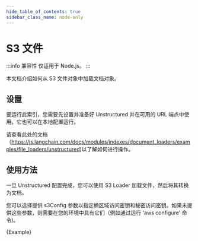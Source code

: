 ```yaml
---
hide_table_of_contents: true
sidebar_class_name: node-only
---
```


# S3 文件

:::info 兼容性
仅适用于 Node.js。
:::

本文档介绍如何从 S3 文件对象中加载文档对象。

## 设置

要运行此索引，您需要先设置并准备好 Unstructured 并在可用的 URL 端点中使用。它也可以在本地配置运行。

请查看此处的文档（https://js.langchain.com/docs/modules/indexes/document_loaders/examples/file_loaders/unstructured)以了解如何进行操作。

## 使用方法

一旦 Unstructured 配置完成，您可以使用 S3 Loader 加载文件，然后将其转换为文档。

您可以选择提供 s3Config 参数以指定桶区域访问密钥和秘密访问密钥。如果未提供这些参数，则需要在您的环境中具有它们（例如通过运行 'aws configure' 命令)。





<CodeBlock language="typescript">{Example}</CodeBlock>

